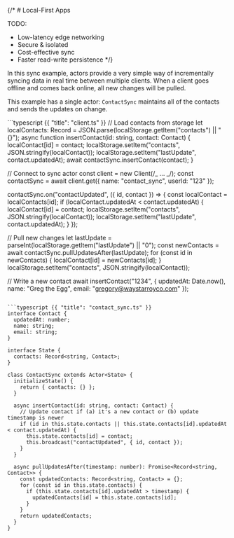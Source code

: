 {/* # Local-First Apps

TODO:

- Low-latency edge networking
- Secure & isolated
- Cost-effective sync
- Faster read-write persistence */}

In this sync example, actors provide a very simple way of incrementally syncing data in real time between multiple clients. When a client goes offline and comes back online, all new changes will be pulled.

This example has a single actor: `ContactSync` maintains all of the contacts and sends the updates on change.

<CodeGroup>
```typescript {{ "title": "client.ts" }}
// Load contacts from storage
let localContacts: Record<string, Contact> = JSON.parse(localStorage.getItem("contacts") || "{}");
async function insertContact(id: string, contact: Contact) {
  localContact[id] = contact;
  localStorage.setItem("contacts", JSON.stringify(localContact));
  localStorage.setItem("lastUpdate", contact.updatedAt);
  await contactSync.insertContact(contact);
}

// Connect to sync actor
const client = new Client(/_ ... _/);
const contactSync = await client.get<ContactSync>({ name: "contact_sync", userId: "123" });

contactSync.on("contactUpdated", ({ id, contact }) => {
const localContact = localContacts[id];
if (localContact.updatedAt < contact.updatedAt) {
localContact[id] = contact;
localStorage.setItem("contacts", JSON.stringify(localContact));
localStorage.setItem("lastUpdate", contact.updatedAt);
}
});

// Pull new changes
let lastUpdate = parseInt(localStorage.getItem("lastUpdate") || "0");
const newContacts = await contactSync.pullUpdatesAfter(lastUpdate);
for (const id in newContacts) {
localContact[id] = newContacts[id];
}
localStorage.setItem("contacts", JSON.stringify(localContact));

// Write a new contact
await insertContact("1234", {
updatedAt: Date.now(),
name: "Greg the Egg",
email: "gregory@waystarroyco.com"
});

````

```typescript {{ "title": "contact_sync.ts" }}
interface Contact {
  updatedAt: number;
  name: string;
  email: string;
}

interface State {
  contacts: Record<string, Contact>;
}

class ContactSync extends Actor<State> {
  initializeState() {
    return { contacts: {} };
  }

  async insertContact(id: string, contact: Contact) {
    // Update contact if (a) it's a new contact or (b) update timestamp is newer
    if (id in this.state.contacts || this.state.contacts[id].updatedAt < contact.updatedAt) {
      this.state.contacts[id] = contact;
      this.broadcast("contactUpdated", { id, contact });
    }
  }

  async pullUpdatesAfter(timestamp: number): Promise<Record<string, Contact>> {
    const updatedContacts: Record<string, Contact> = {};
    for (const id in this.state.contacts) {
      if (this.state.contacts[id].updatedAt > timestamp) {
        updatedContacts[id] = this.state.contacts[id];
      }
    }
    return updatedContacts;
  }
}
````

</CodeGroup>